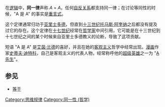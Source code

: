 在[[逻辑|逻辑]]中，'''同一律'''声称 ''A'' = ''A''。任何[[自反关系|自反关系]]都支持同一律；在讨论等同性的时候，"A 是 A" 的事实是[[重言式|重言式]]。

这个定律通常归功于[[亚里士多德|亚里士多德]]，但直到[[十三世纪|十三世纪]][[托马斯·阿奎纳|托马斯·阿奎纳]]之后都没有提及过它的存在。这个定律在[[十七世纪|十七世纪]]经常在[[哲学家|哲学家]]中间引用，它可能是在十三世纪到十七世纪之间的某个时候来自亚里士多德教义的论断，导致了这项贡献。

短语 "A 是 A" 是[[艾茵·兰德|艾茵·兰德]]的喜好，并且在她的[[客观主义|客观主义]]哲学中经常出现。[[漫画|漫画]]作家[[史蒂夫·迪特科|史蒂夫·迪特科]]，自己是客观主义的代表人物，经常称呼他的[[超级英雄|超级英雄]]之一为 "[[A_先生|A 先生]]"。

== 参见 ==

* [[等于|等于]]

[[Category:思维规律|Category:思维规律]]
[[Category:同一性_(哲学)|Category:同一性 (哲学)]]